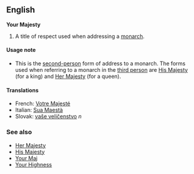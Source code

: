 ==English==

'''Your Majesty'''

#A title of respect used when addressing a [[monarch]].

==== Usage note ====
*This is the [[second-person]] form of address to a monarch.  The forms used when  referring to a monarch in the [[third person]] are [[His Majesty]] (for a king) and [[Her Majesty]] (for a queen).

==== Translations ====
*French: [[Votre Majesté]]
*Italian: [[Sua Maestà]]
*Slovak: [[vaše veličenstvo]] ''n'' <!-- Yes, PaulG, the gender is required in Slovak. Otherwise you would not know how to decline it, i.e., how to say "to YM," "with YM," etc --->

=== See also ===
*[[Her Majesty]]
*[[His Majesty]]
*[[Your Maj]]
*[[Your Highness]]